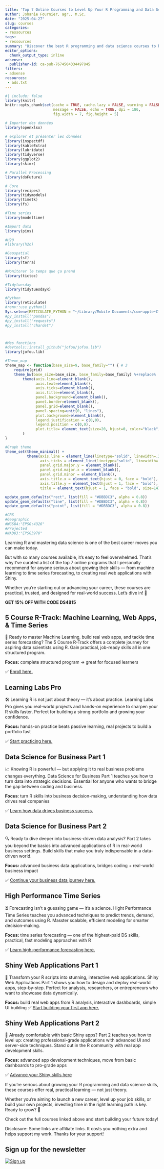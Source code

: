 ```yaml
---
title: 'Top 7 Online Courses to Level Up Your R Programming and Data Science Skills (2025 Edition)'
author: Johanie Fournier, agr., M.Sc.
date: "2025-04-27"
slug: courses
categories:
- ressources
tags:
- ressources
summary: "Discover the best R programming and data science courses to boost your skills, build real-world projects, and grow your career. Start learning smarter today!"
editor_options: 
  chunk_output_type: inline
adsense:
  publisher-id: ca-pub-7674504334497845
filters:
- adsense
resources:
 - ads.txt
---
```


```r
#| include: false
library(knitr)
knitr::opts_chunk$set(cache = TRUE, cache.lazy = FALSE, warning = FALSE, 
                      message = FALSE, echo = TRUE, dpi = 180,
                      fig.width = 7, fig.height = 5)

# Importer des données
library(openxlsx)

# explorer et présenter les données
library(inspectdf)
library(kableExtra)
library(lubridate)
library(tidyverse)
library(ggplot2)
library(skimr)

# Parallel Processing
library(doFuture)

# Core 
library(recipes)
library(tidymodels)
library(timetk)
library(fs)

#Time series
library(modeltime)

#Import data
library(pins)

#H2O
#library(h2o)

#Geospatial
library(sf)
library(terra)

#Monitorer le temps que ça prend
library(tictoc)

#Tidytuesday
library(tidytuesdayR)

#Python
library(reticulate)
#renv::use_python()
Sys.setenv(RETICULATE_PYTHON = "~/Library/Mobile Documents/com~apple~CloudDocs/ADV/johaniefournier.com/renv/python/virtualenvs/renv-python-3.9/bin/python")
#py_install("pandas")
#py_install("requests")
#py_install("chardet")



#Mes fonctions
#devtools::install_github("jofou/jofou.lib")
library(jofou.lib)

#Theme_map
theme_map <- function(base_size=9, base_family="") { # 3
	require(grid)
	theme_bw(base_size=base_size, base_family=base_family) %+replace%
		theme(axis.line=element_blank(),
			  axis.text=element_blank(),
			  axis.ticks=element_blank(),
			  axis.title=element_blank(),
			  panel.background=element_blank(),
			  panel.border=element_blank(),
			  panel.grid=element_blank(),
			  panel.spacing=unit(0, "lines"),
			  plot.background=element_blank(),
			  legend.justification = c(0,0),
			  legend.position = c(0,0),
			  plot.title= element_text(size=20, hjust=0, color="black", face="bold"),
		)
}

#Graph theme
theme_set(theme_minimal() +
          theme(axis.line = element_line(linetype="solid", linewidth=.3, color="black"),
                axis.ticks = element_line(linetype="solid", linewidth=.5, color="black"),
                panel.grid.major.y = element_blank(),
                panel.grid.major.x = element_blank(),
                panel.grid.minor = element_blank(),
                axis.title.x = element_text(hjust = 0, face = "bold"),
                axis.title.y = element_text(hjust = 1, face = "bold"),
                title = element_text(hjust = 1, face = "bold", size=14)))

update_geom_defaults("rect", list(fill = "#DBBDC3", alpha = 0.8))
update_geom_defaults("line", list(fill = "#DBBDC3", alpha = 0.8))
update_geom_defaults("point", list(fill = "#DBBDC3", alpha = 0.8))

#CRS
#Geographic
#WGS84:"EPSG:4326"
#Projected
#NAD83:"EPSG3978"
```

Learning R and mastering data science is one of the best career moves you can make today.

But with so many courses available, it’s easy to feel overwhelmed.
That’s why I’ve curated a list of the top 7 online programs that I personally recommend for anyone serious about growing their skills — from machine learning to time series forecasting, to creating real web applications with Shiny.

Whether you're starting out or advancing your career, these courses are practical, trusted, and designed for real-world success.
Let’s dive in! 🚀

::: {.callout-tip}
**GET 15% OFF WITH CODE DS4B15**
:::

## 5 Course R-Track: Machine Learning, Web Apps, & Time Series

🚀 Ready to master Machine Learning, build real web apps, and tackle time series forecasting? The 5 Course R-Track offers a complete journey for aspiring data scientists using R. Gain practical, job-ready skills all in one structured program.

**Focus:** complete structured program → great for focused learners

✅ [Enroll here.](Yhttps://university.business-science.io/p/5-course-bundle-machine-learning-web-apps-time-series/?coupon_code=DS4B15&affcode=173166_sqpk4nck)


## Learning Labs Pro

🛠️ Learning R is not just about theory — it’s about practice. Learning Labs Pro gives you real-world projects and hands-on experience to sharpen your R skills faster. Perfect for building a strong portfolio and growing your confidence.

**Focus:** hands-on practice beats passive learning, real projects to build a portfolio fast

✅ [Start practicing here.](Yhttps://university.business-science.io/p/learning-labs-pro/?coupon_code=DS4B15&affcode=173166_sqpk4nck)


## Data Science for Business Part 1

📈 Knowing R is powerful — but applying it to real business problems changes everything. Data Science for Business Part 1 teaches you how to turn data into strategic decisions. Essential for anyone who wants to bridge the gap between coding and business.

**Focus**: turn R skills into business decision-making, understanding how data drives real companies

✅ [Learn how data drives business success.](Yhttps://university.business-science.io/p/ds4b-101-r-business-analysis-r/?coupon_code=DS4B15&affcode=173166_sqpk4nck)


## Data Science for Business Part 2

🔍 Ready to dive deeper into business-driven data analysis?
Part 2 takes you beyond the basics into advanced applications of R in real-world business settings. Build skills that make you truly indispensable in a data-driven world.

**Focus:** advanced business data applications, bridges coding + real-world business impact

✅ [Continue your business data journey here.](Yhttps://university.business-science.io/p/hr201-using-machine-learning-h2o-lime-to-predict-employee-turnover/?coupon_code=DS4B15&affcode=173166_sqpk4nck)

## High Performance Time Series

⏳ Forecasting isn’t a guessing game — it’s a science. Hight Performance Time Series teaches you advanced techniques to predict trends, demand, and outcomes using R. Masster scalable, efficient modeling for smarter decision-making.

**Focus:** time series forecasting — one of the highest-paid DS skills, practical, fast modeling approaches with R

✅ [Learn high-performance forecasting here.](Yhttps://university.business-science.io/p/ds4b-203-r-high-performance-time-series-forecasting/?coupon_code=DS4B15&affcode=173166_sqpk4nck)


## Shiny Web Applications Part 1

🎨 Transform your R scripts into stunning, interactive web applications. Shiny Web Applications Part 1 shows you how to design and deploy real-world apps, step-by-step. Perfect for analysts, researchers, or entrepreneurs who want to showcase data dynamically.

**Focus:** build real web apps from R analysis, interactive dashboards, simple UI building
✅ [Start building your first app here.](Yhttps://university.business-science.io/p/ds4b-102-r-shiny-web-application-business-level-1/?coupon_code=DS4B15&affcode=173166_sqpk4nck)


## Shiny Web Applications Part 2

🚀 Already comfortable with basic Shiny apps? Part 2 teaches you how to level up: creating professional-grade applications with advanced UI and server-side techniques. Stand out in the R community with real app development skills.

**Focus:** advanced app development techniques, move from basic dashboards to pro-grade apps

✅ [Advance your Shiny skills here](Yhttps://university.business-science.io/p/expert-shiny-developer-with-aws-course-ds4b-202a-r/?coupon_code=DS4B15&affcode=173166_sqpk4nck)


If you’re serious about growing your R programming and data science skills,
these courses offer real, practical learning — not just theory.

Whether you're aiming to launch a new career, level up your job skills, or build your own projects, investing time in the right learning path is key.
Ready to grow? 🚀

Check out the full courses linked above and start building your future today!

Disclosure: Some links are affiliate links. It costs you nothing extra and helps support my work. Thanks for your support!

## Sign up for the newsletter

[![Sign up](sign_up.png)](https://dashboard.mailerlite.com/forms/1478852/152663752035010469/share)

<br>


